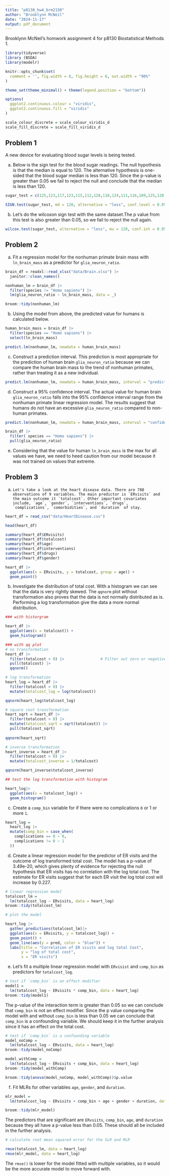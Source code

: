 ```yaml
---
title: "p8130_hw4_brm2150"
author: "Brooklynn McNeil"
date: "2024-11-17"
output: pdf_document
---
```


Brooklynn McNeil's homwork assignment 4 for p8130 Biostatistical Methods 1.

```r
library(tidyverse)
library (BSDA)
library(modelr)

knitr::opts_chunk$set(
  comment = '', fig.width = 8, fig.height = 6, out.width = "90%"
)

theme_set(theme_minimal() + theme(legend.position = "bottom"))

options(
  ggplot2.continuous.colour = "viridis",
  ggplot2.continuous.fill = "viridis"
)

scale_colour_discrete = scale_colour_viridis_d
scale_fill_discrete = scale_fill_viridis_d
```

## Problem 1

A new device for evaluating blood sugar levels is being tested.

a.    Below is the sign test for the blood sugar readings. The null hypothesis is that the median is equal to 120. The alternative hypothesis is one-sided that the blood sugar median is less than 120. Since the p-value is greater than 0.05 we fail to reject the null and conclude that the median is less than 120. 

```r
sugar_test = c(125,123,117,123,115,112,128,118,124,111,116,109,125,120,113,123,112,118,121,118,122,115,105,118,131)

SIGN.test(sugar_test, md = 120, alternative = "less", conf.level = 0.95) 
```
b.    Let's do the wilcoxon sign test with the same dataset.The p value from this test is also greater than 0.05, so we fail to reject the null again.

```r
wilcox.test(sugar_test, alternative = "less", mu = 120, conf.int = 0.95)
```
## Problem 2

a.    Fit a regression model for the nonhuman primate brain mass with `ln_brain_mass` as a predictor for `glia_neuron_ratio`.

```r
brain_df = readxl::read_xlsx("data/Brain.xlsx") |>
  janitor::clean_names()

nonhuman_lm = brain_df |>
  filter(species != "Homo sapiens") |>
  lm(glia_neuron_ratio ~ ln_brain_mass, data = _)

broom::tidy(nonhuman_lm)
```

b.    Using the model from above, the predicted value for humans is calculated below.

```r
human_brain_mass = brain_df |>
  filter(species == "Homo sapiens") |>
  select(ln_brain_mass)

predict.lm(nonhuman_lm, newdata = human_brain_mass)
```

c.    Construct a prediction interval. This prediction is most appropriate for the prediction of human brain `glia_neuron_ratio` because we can compare the human brain mass to the trend of nonhuman primates, rather than treating it as a new individual.

```r
predict.lm(nonhuman_lm, newdata = human_brain_mass, interval = "prediction")
```

d.  Construct a 95% confidence interval. The actual value for human brain `glia_neuron_ratio` falls into the 95% confidence interval range from the nonhuman primate linear regression model. The results suggest that humans do not have an excessive `glia_neuron_ratio` compared to  non-human primates.

```r
predict.lm(nonhuman_lm, newdata = human_brain_mass, interval = "confidence", level = 0.95)

brain_df |>
  filter( species == "Homo sapiens") |>
  pull(glia_neuron_ratio)
```

e.    Considering that the value for human `ln_brain_mass` is the max for all values we have, we need to heed caution from our model because it was not trained on values that extreme.

## Problem 3

a.     Let's take a look at the heart disease data. There are 788 observations of 9 variables. The main predictor is `ERvisits` and the main outcome it `totalcost`. Other important covariates include, `age`, `gender`, `interventions`, `drugs`, `complications`, `comorbidities`, and `duration` of stay.

```r
heart_df = read_csv("data/HeartDisease.csv")

head(heart_df)

summary(heart_df$ERvisits)
summary(heart_df$totalcost)
summary(heart_df$age)
summary(heart_df$interventions)
summary(heart_df$drugs)
summary(heart_df$gender)

heart_df |>
  ggplot(aes(x = ERvisits, y = totalcost, group = age)) +
  geom_point()
```

b.    Investigate the distribution of total cost. With a histogram we can see that the data is very rightly skewed. The `qqnorm` plot without transformation also proves that the data is not normally distributed as is. Performing a log transformation give the data a more normal distribution.

```r
### with historgram

heart_df |>
  ggplot(aes(x = totalcost)) +
  geom_histogram()

### with qq plot
# no transformation
heart_df |>
  filter(totalcost > 0) |>                # Filter out zero or negative values
  pull(totalcost) |>
  qqnorm()

# log transformation
heart_log = heart_df |>
  filter(totalcost > 0) |>               
  mutate(totalcost_log = log(totalcost)) 

qqnorm(heart_log$totalcost_log) 

# square root transformation
heart_sqrt = heart_df |>
  filter(totalcost > 0) |>               
  mutate(totalcost_sqrt = sqrt(totalcost)) |>
  pull(totalcost_sqrt)
  
qqnorm(heart_sqrt)

# inverse transformation
heart_inverse = heart_df |>
  filter(totalcost > 0) |>
  mutate(totalcost_inverse = 1/totalcost) 

qqnorm(heart_inverse$totalcost_inverse)

## test the log transformation with histogram

heart_log|>
  ggplot(aes(x = totalcost_log)) +
  geom_histogram()
```

c.    Create a `comp_bin` variable for if there were no complications `0` or 1 or more `1`.

```r
heart_log =
  heart_log |>
  mutate(comp_bin = case_when(
    complications == 0 ~ 0,
    complications != 0 ~ 1
  ))
```

d.    Create a linear regression model for the predictor of ER visits and the outcome of log transformed total cost. The model has a p-value of 3.49e-20, which gives plenty of evidence for rejecting the null hypothesis that ER visits has no correlation with the log total cost. The estimate for ER visits suggest that for each ER visit the log total cost will increase by 0.227. 

```r
# linear regression model
totalcost_lm = 
  lm(totalcost_log ~ ERvisits, data = heart_log)
broom::tidy(totalcost_lm)

# plot the model

heart_log |>
  gather_predictions(totalcost_lm)|>
  ggplot(aes(x = ERvisits, y = totalcost_log)) +
  geom_point() +
  geom_line(aes(y = pred, color = "blue")) +
  labs(title = "Correlation of ER visits and log total Cost",
       y = "log of total cost",
       x = "ER visits")
```

e.    Let's fit a multiple linear regression model with `ERvisist` and `comp_bin` as predictors for `totalcost_log`.

```r
# test if `comp_bin` is an effect modifier
model1 = 
  lm(totalcost_log ~ ERvisits * comp_bin, data = heart_log)
broom::tidy(model1)
```

The p-value of the interaction term is greater than 0.05 so we can conclude that `comp_bin` is not an effect modifier. Since the p value comparing the model with and without `comp_bin` is less than 0.05 we can conclude that `comp_bin` is a confounding variable. We should keep it in the further analysis since it has an effect on the total cost.

```r
# test if `comp_bin` is a confounding variable
model_noComp = 
  lm(totalcost_log ~ ERvisits, data = heart_log)
broom::tidy(model_noComp)

model_withComp = 
  lm(totalcost_log ~ ERvisits + comp_bin, data = heart_log)
broom::tidy(model_withComp)

broom::tidy(anova(model_noComp, model_withComp))$p.value
```

f.    Fit MLRs for other variables `age`, `gender`, and `duration`. 

```r
mlr_model = 
  lm(totalcost_log ~ ERvisits + comp_bin + age + gender + duration, data = heart_log)

broom::tidy(mlr_model)
```
The predictors that are significant are `ERvsiits`, `comp_bin`, `age`, and `duration` because they all have a p-value less than 0.05. These should all be included in the further analysis.

```r
# calculate root mean squared error for the SLR and MLR

rmse(totalcost_lm, data = heart_log)
rmse(mlr_model, data = heart_log)
```

The `rmse()` is lower for the model fitted with multiple variables, so it would be the more accurate model to move forward with.